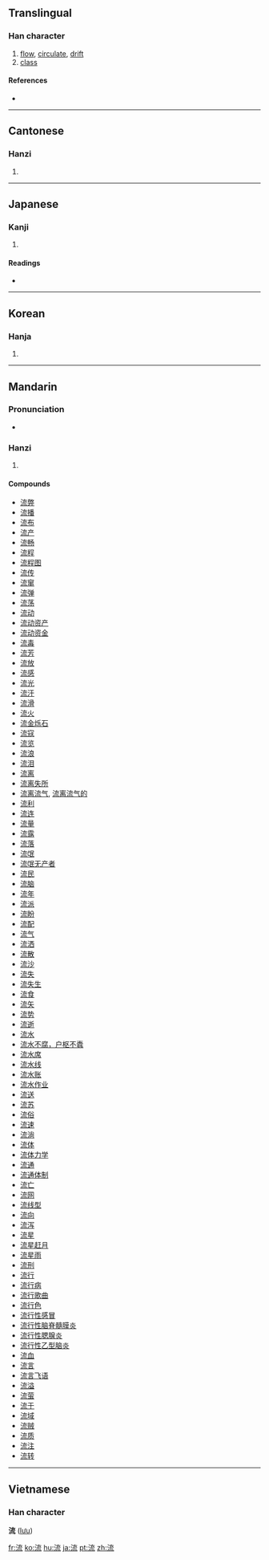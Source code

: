 {{see|流}}
==Translingual==

===Han character===
{{Han char|rn=85|rad=水|as=07|sn=9|four=3411<sub>3</sub>|canj=水卜戈山 (EYIU)|ids=⿰[[氵]][[㐬]]}}

# [[flow]], [[circulate]], [[drift]]
# [[class]]

====References====
* {{Han ref|kx=0623.040|dkj=17572|dj=1019.070|hdz=31631.120|uh=6D41|ud=27969|bh=AC79|bd=44153}}

----

==Cantonese==

===Hanzi===
{{yue-hanzi|jyut=|y=lau4}}

# {{defn|Cantonese}}

----

==Japanese==

===Kanji===
{{ja-kanji|grade=3|rs=水07}}

# {{defn|Japanese}}

====Readings====
* {{ja-readings|on=[[りゅう]] (ryū), [[る]] (ru)|kun=[[ながれる]] (nagareru), [[ながす]] (nagasu), [[ながれ]] (nagare)}}

----

==Korean==

===Hanja===
{{ko-hanja|hangeul=류>유|eumhun=|rv=ryu>yu|mr=ryu>yu|y=lyu>yu}}

# {{defn|Korean}}

----

==Mandarin==

===Pronunciation===
*{{audio|zh-liú.ogg|audio}}

===Hanzi===
{{cmn-hanzi|pin=[[liú]] ([[liu2]])|wg=liu<sup>2</sup>}}

# {{defn|Mandarin}}

====Compounds====
* [[流弊]]
* [[流播]]
* [[流布]]
* [[流产]]
* [[流畅]]
* [[流程]]
* [[流程图]]
* [[流传]]
* [[流窜]]
* [[流弹]]
* [[流荡]]
* [[流动]]
* [[流动资产]]
* [[流动资金]]
* [[流毒]]
* [[流芳]]
* [[流放]]
* [[流感]]
* [[流光]]
* [[流汗]]
* [[流滑]]
* [[流火]]
* [[流金烁石]]
* [[流寇]]
* [[流览]]
* [[流浪]]
* [[流泪]]
* [[流离]]
* [[流离失所]]
* [[流离流气]], [[流离流气的]]
* [[流利]]
* [[流连]]
* [[流量]]
* [[流露]]
* [[流落]]
* [[流氓]]
* [[流氓无产者]]
* [[流民]]
* [[流脑]]
* [[流年]]
* [[流派]]
* [[流盼]]
* [[流配]]
* [[流气]]
* [[流洒]]
* [[流散]]
* [[流沙]]
* [[流失]]
* [[流失生]]
* [[流食]]
* [[流矢]]
* [[流势]]
* [[流逝]]
* [[流水]]
* [[流水不腐，户枢不蠹]]
* [[流水席]]
* [[流水线]]
* [[流水账]]
* [[流水作业]]
* [[流送]]
* [[流苏]]
* [[流俗]]
* [[流速]]
* [[流淌]]
* [[流体]]
* [[流体力学]]
* [[流通]]
* [[流通体制]]
* [[流亡]]
* [[流网]]
* [[流线型]]
* [[流向]]
* [[流泻]]
* [[流星]]
* [[流星赶月]]
* [[流星雨]]
* [[流刑]]
* [[流行]]
* [[流行病]]
* [[流行歌曲]]
* [[流行色]]
* [[流行性感冒]]
* [[流行性脑脊髓膜炎]]
* [[流行性腮腺炎]]
* [[流行性乙型脑炎]]
* [[流血]]
* [[流言]]
* [[流言飞语]]
* [[流溢]]
* [[流萤]]
* [[流于]]
* [[流域]]
* [[流贼]]
* [[流质]]
* [[流注]]
* [[流转]]

----

==Vietnamese==
===Han character===
'''流''' ([[lưu]])

[[fr:流]]
[[ko:流]]
[[hu:流]]
[[ja:流]]
[[pt:流]]
[[zh:流]]